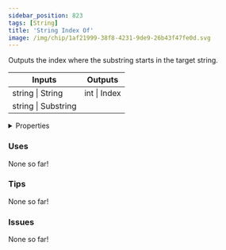 ```yaml
---
sidebar_position: 823
tags: [String]
title: 'String Index Of'
image: /img/chip/1af21999-38f8-4231-9de9-26b43f47fe0d.svg
---
```


Outputs the index where the substring starts in the target string.



<IChip uuid="1af21999-38f8-4231-9de9-26b43f47fe0d"/>

<table><thead><tr><th>Inputs</th><th>Outputs</th></tr></thead><tbody><tr><td>string | String</td><td>int | Index</td></tr><tr><td>string | Substring</td><td /></tr></tbody></table>

<details>
  <summary>Properties</summary>
  <div>
    <div>
    <table>
      <tbody>
        <tr>
          <td>Is beta required?</td>
          <td>No</td>
        </tr>
        <tr>
          <td>Is chip a trolling risk?</td>
          <td>No</td>
        </tr>
        <tr>
          <td>Is chip a role assignment risk?</td>
          <td>No</td>
        </tr>
        <tr>
          <td>Chip UUID</td>
          <td>1af21999-38f8-4231-9de9-26b43f47fe0d</td>
        </tr>
        <tr>
          <td>Room availability</td>
          <td>Available everywhere</td>
        </tr>
      </tbody>
    </table>
    </div>
  </div>
</details>

### Uses

None so far!

### Tips

None so far!

### Issues

None so far!